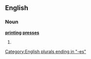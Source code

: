 ==English==
===Noun===
'''[[printing]] [[press]]es'''

# {{plural of|[[printing press]]}}

[[Category:English plurals ending in "-es"]]